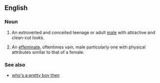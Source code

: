 ==English==

===Noun===
{{en-noun|sg=[[pretty]] [[boy]]}}

# {{pejorative|slang}} An extroverted and conceited teenage or adult [[male]] with attractive and clean-cut looks.
# {{slang}} An [[effeminate]], oftentimes vain, male particularly one with physical attributes similar to that of a female.

===See also===
*[[who's a pretty boy then]]